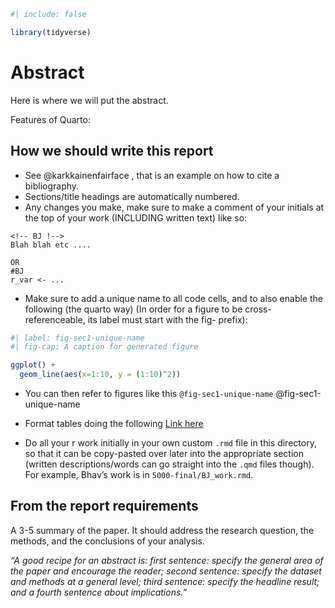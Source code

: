 

```r
#| include: false

library(tidyverse)
```

# Abstract {.unnumbered}


Here is where we will put the abstract.

<!-- BJ !-->
Features of Quarto:



## How we should write this report

-   See @karkkainenfairface , that is an example on how to cite a bibliography.
-   Sections/title headings are automatically numbered.
-   Any changes you make, make sure to make a comment of your initials at the top of your work (INCLUDING written text) like so:

```
<!-- BJ !-->
Blah blah etc ....

OR
#BJ
r_var <- ...
```

-   Make sure to add a unique name to all code cells, and to also enable the following  (the quarto way) (In order for a figure to be cross-referenceable, its label must start with the fig- prefix):

```r
#| label: fig-sec1-unique-name
#| fig-cap: A caption for generated figure

ggplot() + 
  geom_line(aes(x=1:10, y = (1:10)^2))
```

- You can then refer to figures like this `@fig-sec1-unique-name` @fig-sec1-unique-name

- Format tables doing the following [Link here](https://quarto.org/docs/reference/cells/cells-knitr.html#tables)

- Do all your r work initially in your own custom `.rmd` file in this directory, so that it can be copy-pasted over later into the appropriate section (written descriptions/words can go straight into the `.qmd` files though). For example, Bhav's work is in `5000-final/BJ_work.rmd`.


::: callout-note
## From the report requirements

A 3-5 summary of the paper. It should address the research question, the methods, and the conclusions of your analysis.

*"A good recipe for an abstract is: first sentence: specify the general area of the paper and encourage the reader; second sentence: specify the dataset and methods at a general level; third sentence: specify the headline result; and a fourth sentence about implications."*
:::
